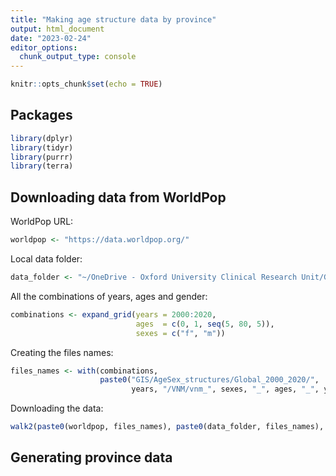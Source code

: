 ```yaml
---
title: "Making age structure data by province"
output: html_document
date: "2023-02-24"
editor_options: 
  chunk_output_type: console
---
```


```r
knitr::opts_chunk$set(echo = TRUE)
```

## Packages

```r
library(dplyr)
library(tidyr)
library(purrr)
library(terra)
```

## Downloading data from WorldPop

WorldPop URL:

```r
worldpop <- "https://data.worldpop.org/"
```

Local data folder:

```r
data_folder <- "~/OneDrive - Oxford University Clinical Research Unit/GitHub/OUCRU-Modelling/aes/"
```

All the combinations of years, ages and gender:

```r
combinations <- expand_grid(years = 2000:2020,
                            ages  = c(0, 1, seq(5, 80, 5)),
                            sexes = c("f", "m"))
```

Creating the files names:

```r
files_names <- with(combinations,
                    paste0("GIS/AgeSex_structures/Global_2000_2020/",
                           years, "/VNM/vnm_", sexes, "_", ages, "_", years, ".tif"))
```

Downloading the data:

```r
walk2(paste0(worldpop, files_names), paste0(data_folder, files_names), download.file)
```

## Generating province data
